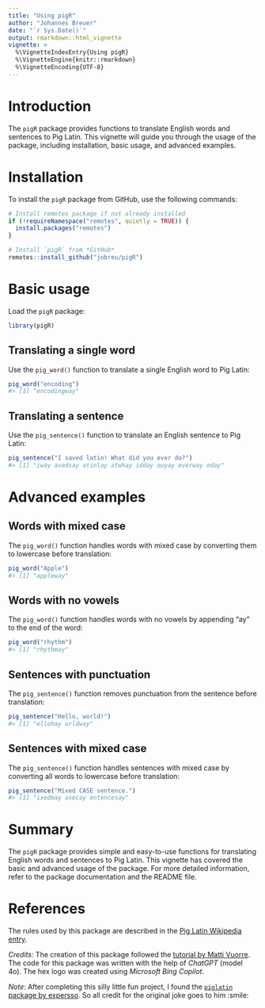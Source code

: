 ```yaml
---
title: "Using pigR"
author: "Johannes Breuer"
date: "`r Sys.Date()`"
output: rmarkdown::html_vignette
vignette: >
  %\VignetteIndexEntry{Using pigR}
  %\VignetteEngine{knitr::rmarkdown}
  %\VignetteEncoding{UTF-8}
---
```


# Introduction

The `pigR` package provides functions to translate English words and sentences to Pig Latin. This vignette will guide you through the usage of the package, including installation, basic usage, and advanced examples.

# Installation

To install the `pigR` package from GitHub, use the following commands:

```r
# Install remotes package if not already installed
if (!requireNamespace("remotes", quietly = TRUE)) {
  install.packages("remotes")
}

# Install `pigR` from *GitHub*
remotes::install_github("jobreu/pigR")
```

# Basic usage

Load the `pigR` package:

```r
library(pigR)
```

## Translating a single word

Use the `pig_word()` function to translate a single English word to Pig Latin:

```r
pig_word("encoding")
#> [1] "encodingway"
```

## Translating a sentence

Use the `pig_sentence()` function to translate an English sentence to Pig Latin:

```r
pig_sentence("I saved latin! What did you ever do?")
#> [1] "iway avedsay atinlay atwhay idday ouyay everway oday"
```

# Advanced examples

## Words with mixed case

The `pig_word()` function handles words with mixed case by converting them to lowercase before translation:

```r
pig_word("Apple")
#> [1] "appleway"
```

## Words with no vowels

The `pig_word()` function handles words with no vowels by appending "ay" to the end of the word:

```r
pig_word("rhythm")
#> [1] "rhythmay"
```

## Sentences with punctuation

The `pig_sentence()` function removes punctuation from the sentence before translation:

```r
pig_sentence("Hello, world!")
#> [1] "ellohay orldway"
```

## Sentences with mixed case

The `pig_sentence()` function handles sentences with mixed case by converting all words to lowercase before translation:

```r
pig_sentence("Mixed CASE sentence.")
#> [1] "ixedmay asecay entencesay"
```

# Summary

The `pigR` package provides simple and easy-to-use functions for translating English words and sentences to Pig Latin. This vignette has covered the basic and advanced usage of the package. For more detailed information, refer to the package documentation and the README file.

# References

The rules used by this package are described in the [Pig Latin Wikipedia entry](https://en.wikipedia.org/wiki/Pig_Latin#Rules).

*Credits*: The creation of this package followed the [tutorial by Matti Vuorre](https://mvuorre.github.io/exampleRPackage/). The code for this package was written with the help of *ChatGPT* (model 4o). The hex logo was created using *Microsoft Bing Copilot*.

*Note*: After completing this silly little fun project, I found the [`piglatin` package by expersso](https://github.com/expersso/piglatin). So all credit for the original joke goes to him :smile:
